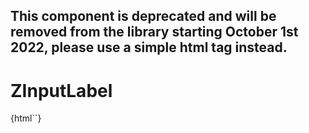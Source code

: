
<Meta title="Deprecated/ZInputLabel" component="z-input-label" />

## This component is deprecated and will be removed from the library starting October 1st 2022, please use a simple html tag instead.

# ZInputLabel

<Preview>
  <Story name="ZInputLabel-sample">
    {html`<z-input-label
      htmlfor="${text("htmlfor", "input-id")}"
      value="${text("value", "Messaggio")}"
      disabled="${boolean("disabled", false)}"
    ></z-input-label>`}
  </Story>
</Preview>

<Props of="z-input-label" />
